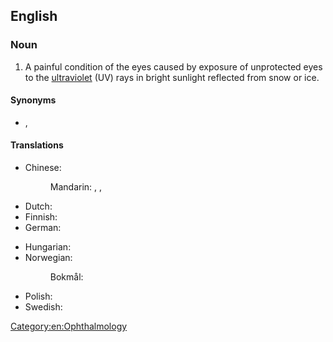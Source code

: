 {{also|snowblindness}}

==English==
{{wikipedia}}

===Noun===
{{en-noun|-}}

# A painful condition of the eyes caused by exposure of unprotected eyes to the [[ultraviolet]] (UV) rays in bright sunlight reflected from snow or ice.

====Synonyms====
* {{l|en|photokeratitis}}, {{l|en|niphablepsia}}

====Translations====
{{trans-top|condition of the eyes caused by exposure to UV rays}}
* Chinese:
*: Mandarin: {{t+|cmn|雪盲|tr=xuěmáng|sc=Hani}}, {{t|cmn|雪盲癥|sc=Hani}}, {{t|cmn|雪盲症|tr=xuěmángzhèng|sc=Hani}}
* Dutch: {{t+|nl|sneeuwblindheid|f}}
* Finnish: {{t+|fi|lumisokeus}}
* German: {{t+|de|Schneeblindheit|f}}
{{trans-mid}}
* Hungarian: {{t|hu|hóvakság}}
* Norwegian:
*: Bokmål: {{t|nb|snøblindhet|m|f}}
* Polish: {{t|pl|ślepota śnieżna|f}}
* Swedish: {{t|sv|snöblindhet}}
{{trans-bottom}}

[[Category:en:Ophthalmology]]